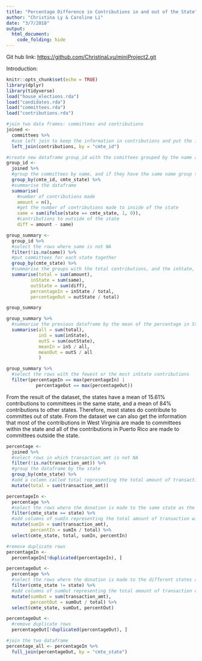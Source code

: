 ```yaml
---
title: "Percentage Difference in Contributions in and out of the State"
author: "Christina Ly & Caroline Li"
date: "3/7/2018"
output: 
  html_document:
    code_folding: hide
---
```


Git hub link: [https://github.com/ChristinaLyu/miniProject2.git](https://github.com/ChristinaLyu/miniProject2.git)

Introduction: 


```r
knitr::opts_chunk$set(echo = TRUE)
library(dplyr)
library(tidyverse)
load("house_elections.rda")
load("candidates.rda")
load("committees.rda")
load("contributions.rda")
```


```r
#join two data frames: committees and contributions
joined <- 
  committees %>%
  #use left join to keep the information in contributions and put the information in committees in the left
  left_join(contributions, by = "cmte_id")

#create new dataframe group_id with the comittees grouped by the name and state
group_id <-
  joined %>%
  #group the committees by name, and if they have the same name group them by their state
  group_by(cmte_id, cmte_state) %>%
  #summarise the dataframe
  summarise(
    #number of contributions made
    amount = n(),
    #get the number of contributions made to inside of the state
    same = sum(ifelse(state == cmte_state, 1, 0)),
    #contributions to outside of the state
    diff = amount - same)


```

```r

group_summary <-
  group_id %>%
  #select the rows where same is not NA
  filter(!is.na(same)) %>%
  #put committees for each state together
  group_by(cmte_state) %>%
  #summarise the groups with the total contributions, and the inState, outState contributions and calculate the percentage
  summarise(total = sum(amount),
         inState = sum(same),
         outState = sum(diff), 
         percentageIn = inState / total, 
         percentageOut = outState / total)

group_summary 

group_summary %>%
  #summarise the previous dataframe by the mean of the percentage in State and out of State
  summarise(all = sum(total),
            inS = sum(inState),
            outS = sum(outState),
            meanIn = inS / all,
            meanOut = outS / all
            )

group_summary %>%
  #select the rows with the fewest or the most inState contributions
  filter(percentageIn == max(percentageIn) | 
           percentageOut == max(percentageOut))
```

From the result of the dataset, the states have a mean of 15.61% contributions to committees in the same state, and a mean of 84% contributions to other states. Therefore, most states do contribute to committes out of state. From the dataset we can also get the information that most of the contributions in West Virginia are made to committees within the state and all of the contributions in Puerto Rico are made to committees outside the state. 

```r
percentage <- 
  joined %>%
  #select rows in which transaction_amt is not NA
  filter(!is.na(transaction_amt)) %>%
  #group the dataframe by the state
  group_by(cmte_state) %>%
  #add a colomn called total representing the total amount of transactions
  mutate(total = sum(transaction_amt))

percentageIn <- 
  percentage %>%
  #select the rows where the donation is made to the same state as the committee
  filter(cmte_state == state) %>%
  #add columns of sumIn representing the total amount of transaction within the state and its percentage in the total
  mutate(sumIn = sum(transaction_amt),
         percentIn = sumIn / total) %>%
  select(cmte_state, total, sumIn, percentIn)

#remove duplicate rows
percentageIn <- 
  percentageIn[!duplicated(percentageIn), ]

percentageOut <- 
  percentage %>%
  #select the rows where the donation is made to the different states as the committee
  filter(cmte_state != state) %>%
  #add columns of sumOut representing the total amount of transaction outside the state and its percentage in the total
  mutate(sumOut = sum(transaction_amt),
         percentOut = sumOut / total) %>%
  select(cmte_state, sumOut, percentOut)

percentageOut <- 
  #remove duplicate rows
  percentageOut[!duplicated(percentageOut), ]

#join the two dataframe
percentage_all <- percentageIn %>%
  full_join(percentageOut, by = "cmte_state")
  
```

